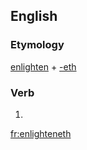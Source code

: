 ==English==

===Etymology===
[[enlighten]] + [[-eth]]

===Verb===
{{en-verb form}}

# {{en-archaic third-person singular of|enlighten}}

[[fr:enlighteneth]]